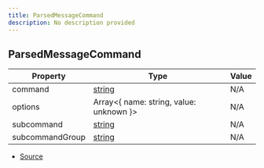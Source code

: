```yaml
---
title: ParsedMessageCommand
description: No description provided
---
```


## ParsedMessageCommand

| Property | Type | Value |
| ----------- | ----------- | ----------- |
| command | [string](https://developer.mozilla.org/en-US/docs/Web/JavaScript/Reference/Global_Objects/String) | N/A |
| options | Array\<\{   name: string,   value: unknown }> | N/A |
| subcommand | [string](https://developer.mozilla.org/en-US/docs/Web/JavaScript/Reference/Global_Objects/String) | N/A |
| subcommandGroup | [string](https://developer.mozilla.org/en-US/docs/Web/JavaScript/Reference/Global_Objects/String) | N/A |


- [Source](https://github.com/underctrl-io/commandkit/blob/141d1404ab18a8e659209a0fab65466bf3b6dd85/packages/commandkit/src/app/commands/MessageCommandParser.ts#L16)